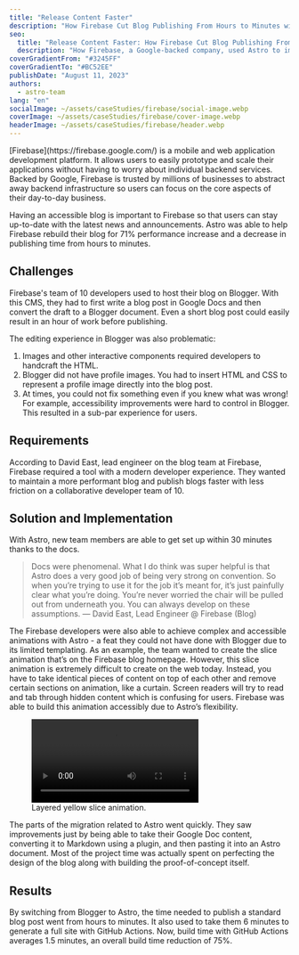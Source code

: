 ```yaml
---
title: "Release Content Faster"
description: "How Firebase Cut Blog Publishing From Hours to Minutes with Astro"
seo:
  title: "Release Content Faster: How Firebase Cut Blog Publishing From Hours to Minutes with Astro"
  description: "How Firebase, a Google-backed company, used Astro to improve their blog performance by 71%."
coverGradientFrom: "#3245FF"
coverGradientTo: "#BC52EE"
publishDate: "August 11, 2023"
authors:
  - astro-team
lang: "en"
socialImage: ~/assets/caseStudies/firebase/social-image.webp
coverImage: ~/assets/caseStudies/firebase/cover-image.webp
headerImage: ~/assets/caseStudies/firebase/header.webp
---
```



<div class="text-white space-y-8">
	<div class="text-2xl leading-normal tracking-normal text-astro-gray-100">
		[Firebase](https://firebase.google.com/) is a mobile and web application development platform. It allows users to easily
         prototype and scale their applications without having to worry about individual backend services. 
         Backed by Google, Firebase is trusted by millions of businesses to abstract away backend 
         infrastructure so users can focus on the core aspects of their day-to-day business.
	</div>

Having an accessible blog is important to Firebase so that users can stay up-to-date with the latest news and announcements. Astro was able to help Firebase rebuild their blog for 71% performance increase and a decrease in publishing time from hours to minutes.

</div>

<ImageFigure caption="Lighthouse scores for Firebase blog.">
	<BlogContentImage src={lighthouseScoreComparison} />
</ImageFigure>

## Challenges

Firebase's team of 10 developers used to host their blog on Blogger. With this CMS, they had to first write a blog post in Google Docs and then convert the draft to a Blogger document. Even a short blog post could easily result in an hour of work before publishing.

The editing experience in Blogger was also problematic:

1. Images and other interactive components required developers to handcraft the HTML.
2. Blogger did not have profile images. You had to insert HTML and CSS to represent a profile image directly into the blog post.
3. At times, you could not fix something even if you knew what was wrong! For example, accessibility improvements were hard to control in Blogger. This resulted in a sub-par experience for users.

## Requirements

According to David East, lead engineer on the blog team at Firebase, Firebase required a tool with a modern developer experience. They wanted to maintain a more performant blog and publish blogs faster with less friction on a collaborative developer team of 10.

<ImageFigure caption="Partial hydration.">
	<BlogContentImage src={partialHydration} />
</ImageFigure>

## Solution and Implementation

With Astro, new team members are able to get set up within 30 minutes thanks to the docs.

<Blockquote>
	<Fragment slot="quote">
		Docs were phenomenal. What I do think was super helpful is that Astro does a very good job of
		being very strong on convention. So when you’re trying to use it for the job it’s meant for,
		it’s just painfully clear what you’re doing. You’re never worried the chair will be pulled out
		from underneath you. You can always develop on these assumptions.
	</Fragment>
	<Fragment slot="caption">— David East, Lead Engineer @ Firebase (Blog)</Fragment>
</Blockquote>

The Firebase developers were also able to achieve complex and accessible animations with Astro - a feat they could not have done with Blogger due to its limited templating. As an example, the team wanted to create the slice animation that’s on the Firebase blog homepage. However, this slice animation is extremely difficult to create on the web today. Instead, you have to take identical pieces of content on top of each other and remove certain sections on animation, like a curtain. Screen readers will try to read and tab through hidden content which is confusing for users. Firebase was able to build this animation accessibly due to Astro’s flexibility.

<figure class="my-10">
	<video controls class="rounded border border-neutral-600">
		<source src={videoSrc} type="video/mp4" />
		Sorry, your browser doesn't support embedded videos.
	</video>
	<figcaption class="my-4 text-center text-sm">Layered yellow slice animation.</figcaption>
</figure>

The parts of the migration related to Astro went quickly. They saw improvements just by being able to take their Google Doc content, converting it to Markdown using a plugin, and then pasting it into an Astro document. Most of the project time was actually spent on perfecting the design of the blog along with building the proof-of-concept itself.

## Results

By switching from Blogger to Astro, the time needed to publish a standard blog post went from hours to minutes. It also used to take them 6 minutes to generate a full site with GitHub Actions. Now, build time with GitHub Actions averages 1.5 minutes, an overall build time reduction of 75%.

<ImageFigure caption="Firebase's backend features.">
	<BlogContentImage src={firebaseFeatures} />
</ImageFigure>
